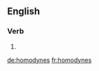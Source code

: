 ==English==

===Verb===
{{head|en}}

# {{en-third-person singular of|homodyne}}

[[de:homodynes]]
[[fr:homodynes]]